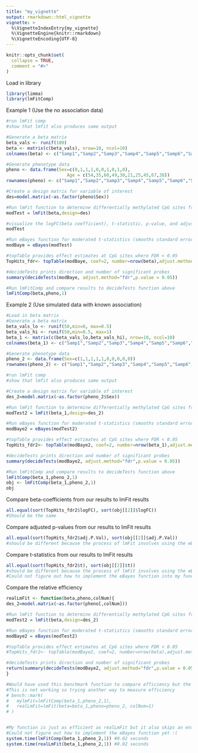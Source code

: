 ```yaml
---
title: "my_vignette"
output: rmarkdown::html_vignette
vignette: >
  %\VignetteIndexEntry{my_vignette}
  %\VignetteEngine{knitr::rmarkdown}
  %\VignetteEncoding{UTF-8}
---
```


```r
knitr::opts_chunk$set(
  collapse = TRUE,
  comment = "#>"
)
```

Load in library
```r
library(limma)
library(lmFitComp)
```

Example 1 (Use the no association data)
```r
#run lmFit comp
#show that lmfit also produces same output

#Generate a beta matrix
beta_vals <- runif(100)
beta <- matrix(c(beta_vals), nrow=10, ncol=10)
colnames(beta) <- c("Samp1","Samp2","Samp3","Samp4","Samp5","Samp6","Samp7","Samp8","Samp9","Samp10")

#Generate phenotype data
pheno <- data.frame(Sex=c(0,1,1,1,0,0,1,0,1,0),
                       Age = c(54,35,60,49,30,21,25,45,67,38))
rownames(pheno) <- c("Samp1","Samp2","Samp3","Samp4","Samp5","Samp6","Samp7","Samp8","Samp9","Samp10")

#Create a design matrix for variable of interest
des=model.matrix(~as.factor(pheno$Sex))

#Run lmFit function to determine differentially methylated CpG sites from beta matrix
modTest = lmFit(beta,design=des)

#visualize the logFC(beta coefficient), t-statistic, p-value, and adjusted p-value for this method
modTest

#Run eBayes function for moderated t-statistics (smooths standard error to borrow strength across probes)
modBaye = eBayes(modTest)

#topTable provides effect estimates at CpG sites where FDR < 0.05
TopHits_fdr<- topTable(modBaye, coef=2, number=nrow(beta),adjust.method = "fdr",p.value = 0.05)

#decideTests prints direction and number of significant probes
summary(decideTests(modBaye, adjust.method="fdr",p.value = 0.05))

#Run lmFitComp and compare results to decideTests function above
lmFitComp(beta,pheno,1)


```

Example 2 (Use simulated data with known association)
```r
#Load in beta matrix
#Generate a beta matrix
beta_vals_lo <- runif(50,min=0, max=0.5)
beta_vals_hi <- runif(50,min=0.5, max=1)
beta_1 <- matrix(c(beta_vals_lo,beta_vals_hi), nrow=10, ncol=10)
colnames(beta_1) <- c("Samp1","Samp2","Samp3","Samp4","Samp5","Samp6","Samp7","Samp8","Samp9","Samp10")

#Generate phenotype data
pheno_2 <- data.frame(Sex=c(1,1,1,1,1,0,0,0,0,0))
rownames(pheno_2) <- c("Samp1","Samp2","Samp3","Samp4","Samp5","Samp6","Samp7","Samp8","Samp9","Samp10")

#run lmFit comp
#show that lmfit also produces same output

#Create a design matrix for variable of interest
des_2=model.matrix(~as.factor(pheno_2$Sex))

#Run lmFit function to determine differentially methylated CpG sites from beta matrix
modTest2 = lmFit(beta_1,design=des_2)

#Run eBayes function for moderated t-statistics (smooths standard error to borrow strength across probes)
modBaye2 = eBayes(modTest2)

#topTable provides effect estimates at CpG sites where FDR < 0.05
TopHits_fdr2<- topTable(modBaye2, coef=2, number=nrow(beta_1),adjust.method = "fdr",p.value = 0.05)

#decideTests prints direction and number of significant probes
summary(decideTests(modBaye2, adjust.method="fdr",p.value = 0.05))

#Run lmFitComp and compare results to decideTests function above
lmFitComp(beta_1,pheno_2,1)
obj <- lmFitComp(beta_1,pheno_2,1)
obj

```


Compare beta-coefficients from our results to lmFit results
```r
all.equal(sort(TopHits_fdr2$logFC), sort(obj[[2]]$logFC))
#Should be the same
```
Compare adjusted p-values from our results to lmFit results
```r
all.equal(sort(TopHits_fdr2$adj.P.Val), sort(obj[[2]]$adj.P.Val))
#should be different because the process of lmFit involves using the eBayes function which creates moderated t-statistics which results in differing p-values and adjusted p values than when using normal linear regression.
```

Compare t-statistics from our results to lmFit results
```r
all.equal(sort(TopHits_fdr2$t), sort(obj[[2]]$t))
#should be different because the process of lmFit involves using the eBayes function which creates moderated t-statistics which will differ from the t-statistics derived from normal linear regression.
#Could not figure out how to implement the eBayes function into my function
```
Compare the relative efficiency
```r
realLmFit <- function(beta,pheno,colNum){
des_2=model.matrix(~as.factor(pheno[,colNum]))

#Run lmFit function to determine differentially methylated CpG sites from beta matrix
modTest2 = lmFit(beta,design=des_2)

#Run eBayes function for moderated t-statistics (smooths standard error to borrow strength across probes)
modBaye2 = eBayes(modTest2)

#topTable provides effect estimates at CpG sites where FDR < 0.05
#TopHits_fdr2<- topTable(modBaye2, coef=2, number=nrow(beta),adjust.method = "fdr",p.value = 0.05)

#decideTests prints direction and number of significant probes
return(summary(decideTests(modBaye2, adjust.method="fdr",p.value = 0.05)))
}

#Would have used this benchmark function to compare efficiency but the results are not the same (as expected), so it does not allow proper comparison. 
#This is not working so trying another way to measure efficiency
# bench::mark(
#   mylmFit=lmFitComp(beta_1,pheno_2,1),
#   realLmFit=lmFit(beta=beta_1,pheno=pheno_2, colNum=1)
# )


#My function is just as efficient as realLmFit but it also skips an entire step of the process in realLmFit
#Could not figure out how to implement the eBayes function yet :(
system.time(lmFitComp(beta_1,pheno_2,1)) #0.02 seconds
system.time(realLmFit(beta_1,pheno_2,1)) #0.02 seconds
```

